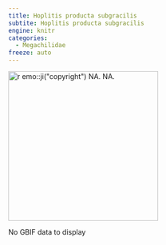 ```yaml
---
title: Hoplitis producta subgracilis
subtite: Hoplitis producta subgracilis
engine: knitr
categories:
  - Megachilidae
freeze: auto
---
```

[![`r emo::ji("copyright")` NA. NA.](/files/no_bee.png){height=300}](NA)

No GBIF data to display
